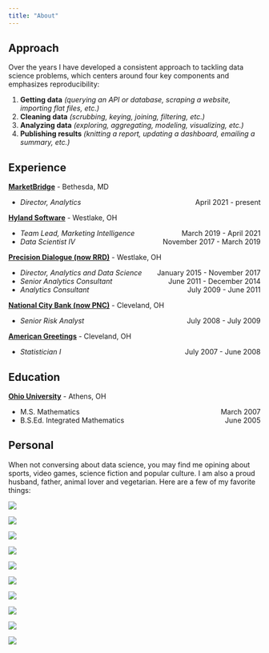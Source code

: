 ```yaml
---
title: "About"
---
```


## Approach

Over the years I have developed a consistent approach to tackling data science problems, which centers around four key components and emphasizes reproducibility:

1. **Getting data** *(querying an API or database, scraping a website, importing
flat files, etc.)*
2. **Cleaning data** *(scrubbing, keying, joining, filtering, etc.)*
3. **Analyzing data** *(exploring, aggregating, modeling, visualizing, etc.)*
4. **Publishing results** *(knitting a report, updating a dashboard, emailing a
summary, etc.)*


## Experience

**[MarketBridge](https://market-bridge.com/)** - Bethesda, MD

* *Director, Analytics* <span style="float: right;">April 2021 - present</span>

**[Hyland Software](https://www.hyland.com/)** - Westlake, OH

* *Team Lead, Marketing Intelligence* <span style="float: right;">March 2019 - April 2021</span>
* *Data Scientist IV* <span style="float: right;">November 2017 - March 2019</span>

**[Precision Dialogue (now RRD)](https://www.rrd.com/services/marketing)** - Westlake, OH

* *Director, Analytics and Data Science* <span style="float: right;">January 2015 - November 2017</span>
* *Senior Analytics Consultant* <span style="float: right;">June 2011 - December 2014</span>
* *Analytics Consultant* <span style="float: right;">July 2009 - June 2011</span>

**[National City Bank (now PNC)](https://www.pnc.com/)** - Cleveland, OH

* *Senior Risk Analyst* <span style="float: right;">July 2008 - July 2009</span>

**[American Greetings](https://www.americangreetings.com/)** - Cleveland, OH

* *Statistician I* <span style="float: right;">July 2007 - June 2008</span>

## Education

**[Ohio University](https://www.ohio.edu/)** - Athens, OH

* M.S. Mathematics <span style="float: right;">March 2007</span>
* B.S.Ed. Integrated Mathematics <span style="float: right;">June 2005</span>

## Personal

When not conversing about data science, you may find me opining about sports,
video games, science fiction and popular culture. I am also a proud husband,
father, animal lover and vegetarian. Here are a few of my favorite things:

:::{#favorite-things-grid}
:::{#favorite-thing-1 .favorite-thing-container}
[![](www/favorite/starwars.png)](https://www.starwars.com/)
:::
:::{#favorite-thing-2 .favorite-thing-container}
[![](www/favorite/cavs.png)](https://www.nba.com/cavaliers/)
:::
:::{#favorite-thing-3 .favorite-thing-container}
[![](www/favorite/foofighters.png)](https://www.foofighters.com/)
:::
:::{#favorite-thing-4 .favorite-thing-container}
[![](www/favorite/futurama.png)](https://www.syfy.com/futurama/)
:::
:::{#favorite-thing-5 .favorite-thing-container}
[![](www/favorite/zelda.png)](https://www.zelda.com/)
:::
:::{#favorite-thing-6 .favorite-thing-container}
[![](www/favorite/monsters.png)](https://www.clevelandmonsters.com/)
:::
:::{#favorite-thing-7 .favorite-thing-container}
[![](www/favorite/spiderman.png)](https://www.marvel.com/characters/spider-man-peter-parker/in-comics)
:::
:::{#favorite-thing-8 .favorite-thing-container}
[![](www/favorite/castlevania.png)](https://www.konami.com/games/castlevania/)
:::
:::{#favorite-thing-9 .favorite-thing-container}
[![](www/favorite/risk.png)](https://en.wikipedia.org/wiki/Risk_(game))
:::
:::{#favorite-thing-10 .favorite-thing-container}
[![](www/favorite/playstation.png)](https://www.playstation.com/en-us/)
:::
:::
